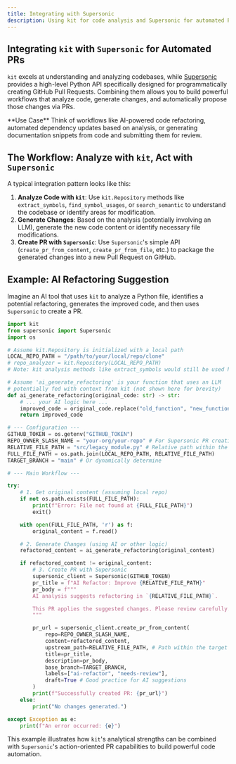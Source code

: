 ```yaml
---
title: Integrating with Supersonic
description: Using kit for code analysis and Supersonic for automated PR creation.
---
```


## Integrating `kit` with `Supersonic` for Automated PRs

`kit` excels at understanding and analyzing codebases, while [Supersonic](https://github.com/cased/supersonic) provides a high-level Python API specifically designed for programmatically creating GitHub Pull Requests. Combining them allows you to build powerful workflows that analyze code, generate changes, and automatically propose those changes via PRs.

<Note>
  **Use Case**
  Think of workflows like AI-powered code refactoring, automated dependency updates based on analysis, or generating documentation snippets from code and submitting them for review.
</Note>

## The Workflow: Analyze with `kit`, Act with `Supersonic`

A typical integration pattern looks like this:

1.  **Analyze Code with `kit`**: Use `kit.Repository` methods like `extract_symbols`, `find_symbol_usages`, or `search_semantic` to understand the codebase or identify areas for modification.
2.  **Generate Changes**: Based on the analysis (potentially involving an LLM), generate the new code content or identify necessary file modifications.
3.  **Create PR with `Supersonic`**: Use `Supersonic`'s simple API (`create_pr_from_content`, `create_pr_from_file`, etc.) to package the generated changes into a new Pull Request on GitHub.

## Example: AI Refactoring Suggestion

Imagine an AI tool that uses `kit` to analyze a Python file, identifies a potential refactoring, generates the improved code, and then uses `Supersonic` to create a PR.

```python
import kit
from supersonic import Supersonic
import os

# Assume kit.Repository is initialized with a local path
LOCAL_REPO_PATH = "/path/to/your/local/repo/clone"
# repo_analyzer = kit.Repository(LOCAL_REPO_PATH)
# Note: kit analysis methods like extract_symbols would still be used here in a real scenario.

# Assume 'ai_generate_refactoring' is your function that uses an LLM
# potentially fed with context from kit (not shown here for brevity)
def ai_generate_refactoring(original_code: str) -> str:
    # ... your AI logic here ...
    improved_code = original_code.replace("old_function", "new_function") # Simplified example
    return improved_code

# --- Configuration ---
GITHUB_TOKEN = os.getenv("GITHUB_TOKEN")
REPO_OWNER_SLASH_NAME = "your-org/your-repo" # For Supersonic PR creation
RELATIVE_FILE_PATH = "src/legacy_module.py" # Relative path within the repo
FULL_FILE_PATH = os.path.join(LOCAL_REPO_PATH, RELATIVE_FILE_PATH)
TARGET_BRANCH = "main" # Or dynamically determine

# --- Main Workflow ---

try:
    # 1. Get original content (assuming local repo)
    if not os.path.exists(FULL_FILE_PATH):
        print(f"Error: File not found at {FULL_FILE_PATH}")
        exit()

    with open(FULL_FILE_PATH, 'r') as f:
        original_content = f.read()

    # 2. Generate Changes (using AI or other logic)
    refactored_content = ai_generate_refactoring(original_content)

    if refactored_content != original_content:
        # 3. Create PR with Supersonic
        supersonic_client = Supersonic(GITHUB_TOKEN)
        pr_title = f"AI Refactor: Improve {RELATIVE_FILE_PATH}"
        pr_body = f"""
        AI analysis suggests refactoring in `{RELATIVE_FILE_PATH}`.

        This PR applies the suggested changes. Please review carefully.
        """

        pr_url = supersonic_client.create_pr_from_content(
            repo=REPO_OWNER_SLASH_NAME,
            content=refactored_content,
            upstream_path=RELATIVE_FILE_PATH, # Path within the target repo
            title=pr_title,
            description=pr_body,
            base_branch=TARGET_BRANCH,
            labels=["ai-refactor", "needs-review"],
            draft=True # Good practice for AI suggestions
        )
        print(f"Successfully created PR: {pr_url}")
    else:
        print("No changes generated.")

except Exception as e:
    print(f"An error occurred: {e}")

```

This example illustrates how `kit`'s analytical strengths can be combined with `Supersonic`'s action-oriented PR capabilities to build powerful code automation.
